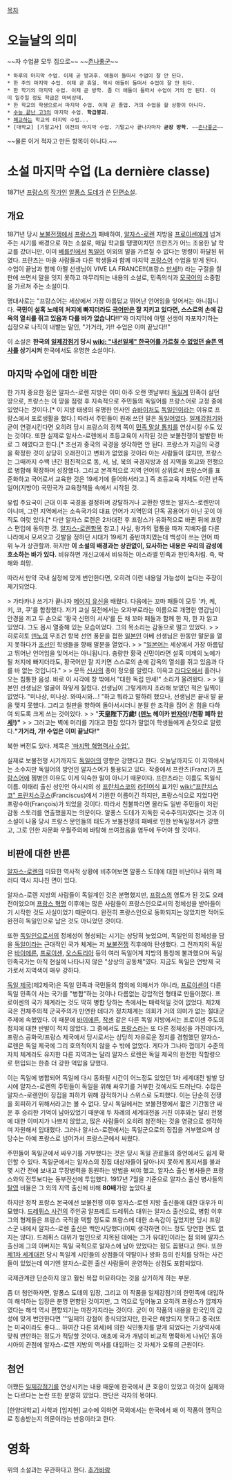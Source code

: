 [[목차]]
= 오늘날의 의미 =
~~자 수업끝 모두 집으로~~ ~~[[존나좋군]]~~

 * 하루의 마지막 수업. 이제 곧 방과후. 애들이 들떠서 수업이 잘 안 된다.
 * 한 주의 마지막 수업. 이제 곧 휴일. 역시 애들이 들떠서 수업이 잘 안 된다.
 * 한 학기의 마지막 수업. 이제 곧 방학. 좀 더 애들이 들떠서 수업이 거의 안 된다. 이미 일주일 정도 학급은 마비상태.
 * 한 학교의 학생으로서 마지막 수업. 이제 곧 졸업. 거의 수업을 할 상황이 아니다.
 * [[수능 끝난 고3]]의 마지막 수업. '''학급붕괴'''.
 * [[폐교]]하는 학교의 마지막 수업...
 * [대학교] [기말고사] 이전의 마지막 수업. 기말고사 끝나자마자 '''곧장 방학'''. ~~[[존나좋군]]~~

~~물론 이거 적자고 만든 항목이 아니다.~~

= 소설 마지막 수업 (La dernière classe) =
1871년 [[프랑스]]의 [[작가]]인 [[알퐁스 도데]]가 쓴 [[단편소설]].

== 개요 ==
1871년 당시 [[보불전쟁]]에서 [[프랑스]]가 패배하여, [[알자스-로렌]] 지방을 [[프로이센]]에게 넘겨주는 시기를 배경으로 하는 소설로, 매일 학교를 땡땡이치던 프란츠가 어느 조용한 날 학교를 갔더니만, 이미 [[베를린]]에서 [[독일어]] 이외의 말을 가르칠 수 없다는 명령이 하달된 뒤였다. 프란츠는 마을 사람들과 다른 학생들과 함께 마지막 [[프랑스어]] 수업을 받게 된다. 수업이 끝남과 함께 아멜 선생님이 VIVE LA FRANCE!!(프랑스 [[만세]]!!) 라는 구절을 칠판에 쓰면서 말을 잇지 못하고 마무리되는 내용의 소설로, 민족의식과 [[모국어]]의 소중함을 가르쳐 주는 소설이다.

명대사로는 "프랑스어는 세상에서 가장 아름답고 뛰어난 언어임을 잊어서는 아니됩니다. '''국민이 설혹 노예의 처지에 빠지더라도 [[국어]]만은 잘 지키고 있다면, 스스로의 손에 감옥의 열쇠를 쥐고 있음과 다를 바가 없습니다!!'''"와 마지막에 아멜 선생이 자포자기하는 심정으로 나직이 내뱉는 말인, "가거라, 가!! 수업은 이미 끝났다!!"

이 소설은 '''한국의 [[일제강점기]] 당시 [[wiki: "내선일체" 한국어를 가르칠 수 없었던 슬픈 역사]]를 상기시켜''' 한국에서도 유명한 소설이다.

== 마지막 수업에 대한 비판 ==
한 가지 중요한 점은 알자스-로렌 지방은 이미 아주 오랜 옛날부터 [[독일]]계 민족이 살던 땅으로, 프랑스는 이 땅을 점령 후 지속적으로 주민들의 독일어를 프랑스어로 교정 중에 있었다는 것이다.[* 이 지방 태생의 유명한 인사인 [[슈바이처]]도 [[독일인]]이라는 이유로 프랑스에서 포로생활을 했다.] 따라서 주민들이 원래 쓰던 말은 [[독일어]]였다. [[일제강점기]]와 굳이 연결시킨다면 오히려 당시 프랑스의 정책 쪽이 [[민족 말살 통치]]를 연상시킬 수도 있는 것이다. 또한 실제로 알사스-로렌에서 초등교육이 시작된 것은 보불전쟁이 발발한 바로 그 해였다고 한다.[* 조선과 중국의 국경을 생각하면 안 된다. 프랑스가 지금의 국경을 확정한 것이 상당히 오래전이고 변화가 없었을 것이라 아는 사람들이 많지만, 프랑스는 그때까지 수백 년간 점진적으로 동, 서, 남, 북의 국경지방과 섬 지역을 외교와 전쟁으로 병합해 확장하며 성장했다. 그리고 본격적으로 지역 언어의 상위로서 프랑스어를 표준화하고 국어로서 교육한 것은 19세기에 들어와서라고.] 즉 초등교육 자체도 이런 반독일어(지방어) 국민국가 교육정책들 속에서 시작된 것.

유럽 주요국이 근대 이후 국경을 결정하며 강탈하거나 교환한 영토는 알자스-로렌만이 아니며, 그런 지역에서는 소속국가의 대표 언어가 지역민의 단독 공용어가 아닌 곳이 아직도 여럿 있다.[* 다만 알자스 로렌은 2차대전 후 프랑스가 유화적으로 바뀐 뒤에 프랑스 편입에 동의한 것. [[알자스-로렌]]항목 참고.] 사실, 왕가의 혈통을 따져 지배자를 다른 나라에서 모셔오고 깃발을 정하던 시대가 19세기 중반까지였는데 백성이 쓰는 언어 따위 누가 상관할까. 하지만 '''이 소설의 배경과는 상관없이, 묘사하는 내용은 우리의 감성에 호소하는 바가 있다.''' 비유하면 개신교에서 비유하는 이스라엘 민족과 한민족처럼. 즉, 박해와 희망.

따라서 만약 국내 실정에 맞게 번안한다면, 오히려 이런 내용일 가능성이 높다는 주장이 제기되었다.

> 가타카나 쓰기가 끝나자 [[메이지 유신]]을 배웠다. 다음에는 꼬마 패들이 모두 '카, 케, 키, 코, 쿠'를 합창했다. 저기 교실 뒷전에서는 오자부로라는 이름으로 개명한 영감님이 안경을 끼고 두 손으로 '황국 신민의 서사'를 든 채 꼬마 패들과 함께 한 자, 한 자 읽고 있었다. 그도 몹시 열중해 있는 모습이었다. 그의 목소리는 감동으로 떨고 있었다. 
>  
> 히로히토 [[덴노]]의 무조건 항복 선언 풍문을 접한 [[일본인]] 아베 선생님은 한동안 말문을 열지 못하다가 [[조선]]인 학생들을 향해 말문을 열었다.
>  
> "[[일본어]]는 세상에서 가장 아름답고 뛰어난 언어임을 잊어서는 아니됩니다. 충량한 황국 신민이라면 설혹 미제의 노예가 될 처지에 빠지더라도, 황국어만 잘 지키면 스스로의 손에 감옥의 열쇠를 쥐고 있음과 다를 바 없는 것입니다."
>  
> 문득 [[신사]]의 종이 정오를 알렸다. 이윽고 [[라디오]]에서 흘러나오는 침통한 음성. 바로 이 시각에 창 밖에서 "대한 독립 만세!" 소리가 울려왔다. 
>  
> 일본인 선생님은 얼굴이 하얗게 질렸다. 선생님이 그렇게까지 초라해 보였던 적은 일찍이 없었다. "미나상, 미나상. 와따시와…! "하고 뭐라고 말하려 했으나, 선생님은 끝내 말 끝을 맺지 못했다. 그리고 칠판을 향하여 돌아서시더니 분필 한 조각을 집어 온 힘을 다하여 되도록 크게 쓰는 것이었다. 
>  
> "'''天皇陛下万歲! ([[덴노]] 헤이카 [[반자이]]!/천황 폐하 [[만세]]!)" '''
>  
> 그러고는 벽에 머리를 기대고 한참 있다가 말없이 학생들에게 손짓으로 알렸다.'''"가거라, 가! 수업은 이미 끝났다!"'''

북한 버전도 있다. 제목은 [http://cheonji.egloos.com/5107152 '마지막 혁명력사 수업'.]

실제로 보불전쟁 시기까지도 [[독일어]]의 영향은 강했다고 한다. 오늘날까지도 이 지역에서는 소수지만 독일어의 방언인 알자스어가 통용되고 있다. 작중에서 프란츠(Franz)가 [[프랑스어]]에 젬병인 이유도 이게 익숙한 말이 아니기 때문이다. 프란츠라는 이름도 독일식 이름. 이태리 출신 성인인 아시시의 성 [[프란치스코]]의 [[라틴어]]식 표기인 [[wiki:"프란치스코" 프란치스쿠스]](Franciscus)에서 기원한 이름이긴 하지만, 프랑스식으로 지었다면 프랑수아(François)가 되었을 것이다. 따라서 친불파라면 몰라도 일반 주민들이 저런 감동 스토리를 연출했을지는 의문이다. 알퐁스 도데가 지독한 국수주의자였다는 것과 이 소설이 나올 당시 프랑스 문인들의 태도가 보불전쟁의 패배로 인한 반독일정서가 강했고, 그로 인한 자문화 우월주의에 바탕해 쓰여졌음을 염두에 두어야 할 것이다.

== 비판에 대한 반론 ==
[[알자스-로렌]]의 미묘한 역사적 상황에 비추어보면 알퐁스 도데에 대한 비난이나 위의 패러디 역시 지나친 면이 있다.

알자스-로렌 지방의 사람들이 독일계인 것은 분명했지만, [[프랑스]]의 영토가 된 것도 오래 전이었으며 [[프랑스 혁명]] 이후에는 많은 사람들이 프랑스인으로서의 정체성을 받아들이기 시작한 것도 사실이었기 때문이다. 완전히 프랑스인으로 동화되지는 않았지만 적어도 완전히 독일인으로 남은 것도 아니었던 것이다.

또한 [[독일인]]으로서의 정체성이 형성되는 시기는 상당히 늦었으며, 독일인의 정체성을 담을 [[독일]]이라는 근대적인 국가 체계는 저 [[보불전쟁]] 직후에야 탄생했다. 그 전까지의 독일은 [[바이에른]], [[프로이센]], [[오스트리아]] 등의 여러 독일어계 지방의 통칭에 불과했으며 독일민족국가는 아직 현실에 나타나지 않은 "상상의 공동체"였다. 지금도 독일은 연방제 국가로서 지역색이 매우 강하다.

[[독일 제국]](제2제국)은 독일 민족과 국민들의 합의에 의해서가 아니라, [[프로이센]]이 다른 독일 민족이 사는 국가를 "병합"하는 것이나 다름없는 강압적인 형태로 만들어졌다. 프로이센의 국가 체계라는 것도 딱히 병합 당하는 측에서는 매력적일 것이 없었다. 제2제국은 전체주의적 군국주의가 만연한 데다가 정치체계는 의회가 거의 의미가 없는 절대군주제에 속했였다. 이 때문에 [[바이에른]], [[작센]] 같은 다른 독일 지방에서는 프로이센 주도의 정치에 대한 반발이 적지 않았다. 그 중에서도 [[프랑스]]라는 또 다른 정체성을 가진데다가, 프랑스 공화국/프랑스 제국에서 당시로서는 상당히 자유로운 정치를 경험했던 알자스-로렌은 독일 제국에 그리 호의적이지 않을 수 밖에 없었다. 게다가 그나마 껍데기 수준의 자치 체계라도 유지한 다른 지역과는 달리 알자스 로렌은 독일 제국의 완전한 직할령으로 편입되는 한층 더 강한 억압을 당했다.

이는 독일에 병합되어 독일에 다시 동화될 시간이 어느정도 있었던 1차 세계대전 발발 당시에 알자스-로렌의 주민들이 독일을 위해 싸우기를 거부한 것에서도 드러난다. 수많은 알자스-로렌인이 징집을 피하기 위해 잠적하거나 스위스로 도피했다. 이는 단순히 전쟁을 회피하기 위해서라고는 볼 수 없다. 당시 독일에서는 보불전쟁에서 짧은 기간동안 싸운 후 승리한 기억이 남아있었기 때문에 두 차례의 세계대전을 거친 이후와는 달리 전쟁에 대한 이미지가 나쁘지 않았고, 많은 사람들이 오히려 참전하는 것을 영광으로 생각하며 자원해서 입대했다. 그러나 알사스-로렌에서는 독일군으로의 징집을 거부했으며 상당수는 아예 프랑스로 넘어가서 프랑스군에서 싸웠다.

주민들이 독일군에서 싸우기를 거부했다는 것은 당시 독일 관료들의 증언에서도 쉽게 확인할 수 있다. 독일군에서는 알자스의 징집 대상자들이 달아나지 못하게 통지서를 불과 몇 시간 전에 보내고 무장병력을 동원하는 방법을 써야 했고, 알자스 출신 병사들은 프랑스와의 전투보다는 동부전선에 투입했다. 1917년 7월을 기준으로 알자스 출신 병사들의 [[탈영]] 비율은 그 외의 지역 출신에 비해 '''80배'''가량 높았다.[http://panzerbear.blogspot.com/2007/03/1.html #]

하지만 정작 프랑스 본국에선 보불전쟁 이후 알자스-로렌 지방 출신들에 대한 대우가 미묘했다. [[드레퓌스 사건]]의 주인공 알프레트 드레퓌스 대위는 알자스 출신으로, 병합 이후 그의 형제들은 프랑스 국적을 택할 정도로 프랑스에 대한 소속감이 깊었지만 당시 프랑스군 내에서 알자스-로렌 출신은 백안시당했다(어찌 생각하면 어느 정도 당연한 면도 없지는 않다). 드레퓌스 대위가 범인으로 지목된 데에는 그가 유대인이라는 점 외에 알자스 출신에 그의 아버지는 독일 국적으로 알자스에 남아 있었다는 점도 꼽혔다고 한다. 또한 [[제1차 세계대전]] 당시 독일계 시민들의 상점들이 약탈이나 방화 등의 린치를 당하는 사건들이 있었는데 여기엔 알자스-로렌 출신 사람들이 운영하는 상점도 포함되었다.

국제관계란 단순하지 않고 훨씬 복잡 미묘하다는 것을 상기하게 하는 부분.

좀 더 첨언하자면, 알퐁스 도데의 입장, 그리고 이 작품을 일제강점기의 한민족에 대입하여 해석하는 입장은 분명 편향된 것이지만, 그 역으로 덮어놓고 오히려 프랑스가 압제자였다는 해석 역시 편향되기는 마찬가지라는 것이다. 굳이 이 작품의 내용을 한국인의 감성에 맞게 번안한다면 '''일제의 강점이 종식되었지만, 한국은 해방되지 못하고 중국(또는 미국이라도 좋다... 하여간 다른 외세)에 의한 식민통치를 받게 되었다는 가상역사에 맞춰 번안하는 정도가 적당할 것이다. 애초에 국가 개념이 비교적 명확하게 나뉘던 동아시아의 관점에 알자스-로렌 지방의 역사를 대입하는 것 자체가 오류의 근원이다.

== 첨언 ==
어쨌든 [[일제강점기]]를 연상시키는 내용 때문에 한국에서 큰 호응이 있었고 이것이 실제와는 다르다는 논란 또한 분명히 있었다. 판단은 각자의 몫이다. 

[한양대학교] 사학과 [임지현] 교수에 의하면 국외에서는 한국에서 왜 이 작품이 명작으로 칭송받는지 의문이라는 반응이라고 한다.

= 영화 =
위의 소설과는 무관하다고 한다. [[추가바람]]
